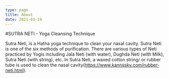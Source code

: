 ```yaml
---
type: page
title: About
date: 2021-03-19
---
```


#SUTRA NETI - Yoga Cleansing Technique

Sutra Neti, is a Hatha yoga technique to clean your nasal cavity. Sutra Neti is one of the six methods of purification.
There are various types of Neti practiced by Yogis including Jala Neti (with water), Dughda Neti (with Milk), Sutra Neti (with string), etc. In Sutra Neti, a waxed cotton string/ or rubber tube is used to clean the nasal cavity(https://www.kannssky.com/rubber-neti.html).

